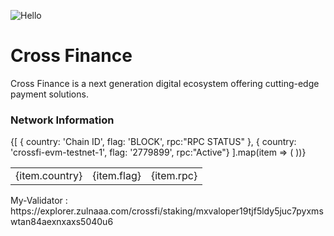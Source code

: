 
![Hello](https://github.com/nodexemperor/explorer.nodex.one/blob/master/logos/crossfi.png?raw=true)

# Cross Finance
Cross Finance is a next generation digital ecosystem offering cutting-edge payment solutions.

### Network Information

<table>
  <tbody>
    {[
      { country: 'Chain ID', flag: 'BLOCK', rpc:"RPC STATUS" },
      { country: 'crossfi-evm-testnet-1', flag: '2779899', rpc:"Active"}
    ].map(item => (
      <tr key={item.country}>
        <td>{item.country}</td>
        <td>{item.flag}</td>
        <td>{item.rpc}</td>
      </tr>
    ))}
  </tbody>
</table>

<Callout type="info" emoji="ℹ️">
  My-Validator : https://explorer.zulnaaa.com/crossfi/staking/mxvaloper19tjf5ldy5juc7pyxmswtan84aexnxaxs5040u6
</Callout>
